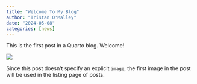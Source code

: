 ```yaml
---
title: "Welcome To My Blog"
author: "Tristan O'Malley"
date: "2024-05-08"
categories: [news]
---
```


This is the first post in a Quarto blog. Welcome!

![](thumbnail.jpg)

Since this post doesn't specify an explicit `image`, the first image in the post will be used in the listing page of posts.
